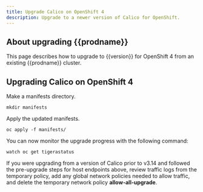 ```yaml
---
title: Upgrade Calico on OpenShift 4
description: Upgrade to a newer version of Calico for OpenShift.
---
```


## About upgrading {{prodname}}

This page describes how to upgrade to {{version}} for OpenShift 4 from an existing {{prodname}} cluster.

<HostEndpointsUpgrade orch='OpenShift' />

## Upgrading Calico on OpenShift 4

Make a manifests directory.

```batch
mkdir manifests
```

<InstallOpenShiftManifests install_type='upgrade' />

Apply the updated manifests.

```batch
oc apply -f manifests/
```

You can now monitor the upgrade progress with the following command:

```batch
watch oc get tigerastatus
```

If you were upgrading from a version of Calico prior to v3.14 and followed the pre-upgrade steps for host endpoints above, review traffic logs from the temporary policy,
add any global network policies needed to allow traffic, and delete the temporary network policy **allow-all-upgrade**.

<AutoHostendpointsMigrate orch='OpenShift' />
